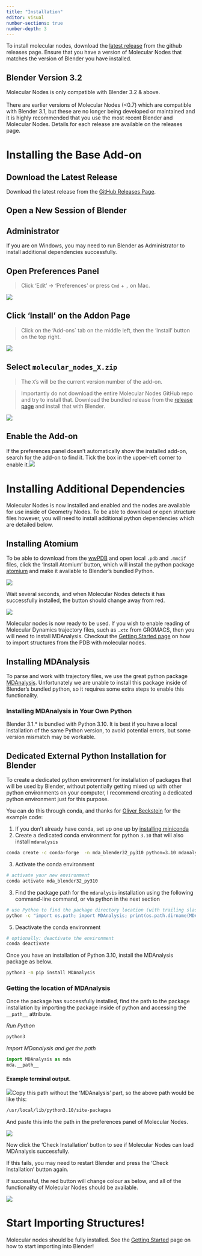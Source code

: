 ```yaml
---
title: "Installation"
editor: visual
number-sections: true
number-depth: 3
---
```


To install molecular nodes, download the [latest release](https://github.com/BradyAJohnston/MolecularNodes/releases) from the github releases page.
Ensure that you have a version of Molecular Nodes that matches the version of Blender you have installed.

::: callout-caution
## Blender Version 3.2

Molecular Nodes is only compatible with Blender 3.2 & above.
\
\
There are earlier versions of Molecular Nodes (\<0.7) which are compatible with Blender 3.1, but these are no longer being developed or maintained and it is highly recommended that you use the most recent Blender and Molecular Nodes.
Details for each release are available on the releases page.
:::

# Installing the Base Add-on

## Download the Latest Release

Download the latest release from the [GitHub Releases Page](https://github.com/BradyAJohnston/MolecularNodes/releases/).

## Open a New Session of Blender

::: callout-warning
## Administrator

If you are on Windows, you may need to run Blender as Administrator to install additional dependencies successfully.
:::

## Open Preferences Panel

> Click 'Edit' -\> 'Preferences' or press `Cmd` + `,` on Mac.

![](images/paste-C558F8AE.png)

## Click 'Install' on the Addon Page

> Click on the 'Add-ons\` tab on the middle left, then the 'Install' button on the top right.

![](images/paste-87E679C7.png)

## Select `molecular_nodes_X.zip`

> The `X`'s will be the current version number of the add-on.

> Importantly do not download the entire Molecular Nodes GitHub repo and try to install that.
> Download the bundled release from the [release page](https://github.com/BradyAJohnston/MolecularNodes/releases) and install that with Blender.

![](images/CleanShot%202022-05-19%20at%2012.40.08-01.png)

## Enable the Add-on

If the preferences panel doesn't automatically show the installed add-on, search for the add-on to find it.
Tick the box in the upper-left corner to enable it.![](images/CleanShot%202022-05-19%20at%2014.54.44.png)

# Installing Additional Dependencies

Molecular Nodes is now installed and enabled and the nodes are available for use inside of Geometry Nodes.
To be able to download or open structure files however, you will need to install additional python dependencies which are detailed below.

## Installing Atomium

To be able to download from the [wwPDB](https://www.rcsb.org/) and open local `.pdb` and `.mmcif` files, click the 'Install Atomium' button, which will install the python package [atomium](https://github.com/samirelanduk/atomium) and make it available to Blender's bundled Python.

![](images/paste-7EC7BE50.png)

Wait several seconds, and when Molecular Nodes detects it has successfully installed, the button should change away from red.

![](images/paste-ABE4999D.png)

Molecular nodes is now ready to be used.
If you wish to enable reading of Molecular Dynamics trajectory files, such as `.xtc` from GROMACS, then you will need to install MDAnalysis.
Checkout the [Getting Started page](getting-started.qmd) on how to import structures from the PDB with molecular nodes.

## Installing MDAnalysis

To parse and work with trajectory files, we use the great python package [MDAnalysis](https://github.com/MDAnalysis/mdanalysis).
Unfortunately we are unable to install this package inside of Blender's bundled python, so it requires some extra steps to enable this functionality.

### Installing MDAnalysis in Your Own Python

Blender 3.1.\* is bundled with Python 3.10.
It is best if you have a local installation of the same Python version, to avoid potential errors, but some version mismatch may be workable.

::: {.callout-tip collapse="true"}
## Dedicated External Python Installation for Blender

To create a dedicated python environment for installation of packages that will be used by Blender, without potentially getting mixed up with other python environments on your computer, I recommend creating a dedicated python environment just for this purpose.

You can do this through conda, and thanks for [Oliver Beckstein](https://github.com/BradyAJohnston/MolecularNodes/issues/24#issuecomment-1174434784) for the example code:

1.  If you don't already have conda, set up one up by [installing miniconda](https://docs.conda.io/en/latest/miniconda.html#installing)
2.  Create a dedicated conda environment for python `3.10` that will also install `mdanalysis`

``` bash
conda create -c conda-forge  -n mda_blender32_py310 python=3.10 mdanalysis
```

3.  Activate the conda environment

``` bash
# activate your new environment
conda activate mda_blender32_py310
```

3.  Find the package path for the `mdanalysis` installation using the following command-line command, or via python in the next section

``` bash
# use Python to find the package directory location (with trailing slash removed...)
python -c "import os.path; import MDAnalysis; print(os.path.dirname(MDAnalysis.__path__[0]))"
```

5.  Deactivate the conda environment

``` bash
# optionally: deactivate the environment
conda deactivate
```
:::

Once you have an installation of Python 3.10, install the MDAnalysis package as below.

``` bash
python3 -m pip install MDAnalysis
```

### Getting the location of MDAnalysis {#mda-location}

Once the package has successfully installed, find the path to the package installation by importing the package inside of python and accessing the `__path__` attribute.

*Run Python*

``` bash
python3
```

*Import MDanalysis and get the path*

``` python
import MDAnalysis as mda
mda.__path__
```

#### Example terminal output.

![](images/paste-751E10EC.png)Copy this path without the 'MDAnalysis' part, so the above path would be like this:

``` bash
/usr/local/lib/python3.10/site-packages
```

And paste this into the path in the preferences panel of Molecular Nodes.

![](images/paste-7F1671FC.png)

Now click the 'Check Installation' button to see if Molecular Nodes can load MDAnalysis successfully.

If this fails, you may need to restart Blender and press the 'Check Installation' button again.

If successful, the red button will change colour as below, and all of the functionality of Molecular Nodes should be available.

![](images/paste-E37EB6E8.png)

# Start Importing Structures!

Molecular nodes should be fully installed.
See the [Getting Started](getting-started.qmd) page on how to start importing into Blender!
